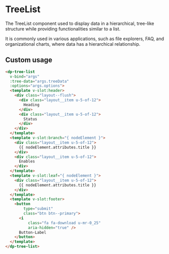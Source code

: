 
<Meta
    title="Components/TreeList"
    component={DpTreeList}
/>

# TreeList

The TreeList component used to display data in a hierarchical, tree-like structure while providing functionalities
similar to a list.

It is commonly used in various applications, such as file explorers, FAQ, and organizational charts,
where data has a hierarchical relationship.

## Custom usage

```html
<dp-tree-list
  v-bind="args"
  :tree-data="args.treeData"
  :options="args.options">
  <template v-slot:header>
    <div class="layout--flush">
      <div class="layout__item u-5-of-12">
        Heading
      </div>
      <div class="layout__item u-5-of-12">
        Status
      </div>
    </div>
  </template>
  <template v-slot:branch="{ nodeElement }">
    <div class="layout__item u-5-of-12">
      {{ nodeElement.attributes.title }}
    </div>
    <div class="layout__item u-5-of-12">
      Enables
    </div>
  </template>
  <template v-slot:leaf="{ nodeElement }">
    <div class="layout__item u-5-of-12">
      {{ nodeElement.attributes.title }}
    </div>
  </template>
  <template v-slot:footer>
    <button
        type="submit"
        class="btn btn--primary">
      <i
          class="fa fa-download u-mr-0_25"
          aria-hidden="true" />
      Button-Label
    </button>
  </template>
</dp-tree-list>
```
